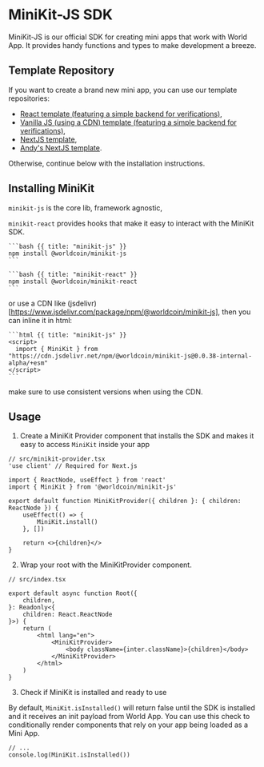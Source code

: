 # MiniKit-JS SDK

MiniKit-JS is our official SDK for creating mini apps that work with World App. It provides handy functions and types to make development a breeze.

## Template Repository

If you want to create a brand new mini app, you can use our template repositories:

-   [React template (featuring a simple backend for verifications)](https://github.com/new?template_name=minikit-react-template&template_owner=worldcoin),
-   [Vanilla JS (using a CDN) template (featuring a simple backend for verifications)](https://github.com/new?template_name=minikit-js-template&template_owner=worldcoin),
-   [NextJS template](https://github.com/new?template_name=minikit-next-template&template_owner=worldcoin),
-   [Andy's NextJS template](https://github.com/new?template_name=minikit-template&template_owner=andy-t-wang).

Otherwise, continue below with the installation instructions.

## Installing MiniKit

`minikit-js` is the core lib, framework agnostic,

`minikit-react` provides hooks that make it easy to interact with the MiniKit SDK.

<CodeGroup>

    ```bash {{ title: "minikit-js" }}
    npm install @worldcoin/minikit-js
    ```

    ```bash {{ title: "minikit-react" }}
    npm install @worldcoin/minikit-react
    ```

</CodeGroup>

or use a CDN like (jsdelivr)[https://www.jsdelivr.com/package/npm/@worldcoin/minikit-js], then you can inline it in html:

<CodeGroup>

    ```html {{ title: "minikit-js" }}
    <script>
      import { MiniKit } from "https://cdn.jsdelivr.net/npm/@worldcoin/minikit-js@0.0.38-internal-alpha/+esm"
    </script>
    ```

</CodeGroup>

make sure to use consistent versions when using the CDN.

## Usage

1. Create a MiniKit Provider component that installs the SDK and makes it easy to access `MiniKit` inside your app

```tsx
// src/minikit-provider.tsx
'use client' // Required for Next.js

import { ReactNode, useEffect } from 'react'
import { MiniKit } from '@worldcoin/minikit-js'

export default function MiniKitProvider({ children }: { children: ReactNode }) {
	useEffect(() => {
		MiniKit.install()
	}, [])

	return <>{children}</>
}
```

2. Wrap your root with the MiniKitProvider component.

```tsx
// src/index.tsx

export default async function Root({
	children,
}: Readonly<{
	children: React.ReactNode
}>) {
	return (
		<html lang="en">
			<MiniKitProvider>
				<body className={inter.className}>{children}</body>
			</MiniKitProvider>
		</html>
	)
}
```

3. Check if MiniKit is installed and ready to use

By default, `MiniKit.isInstalled()` will return false until the SDK is installed and it receives an init payload from World App. You can use this check to conditionally render components that rely on your app being loaded as a Mini App.

```tsx
// ...
console.log(MiniKit.isInstalled())
```
